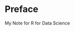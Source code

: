 # Preface {.unnumbered}

::: {.callout-note appearance="default" collapse="false"}
My Note for R for Data Science
:::